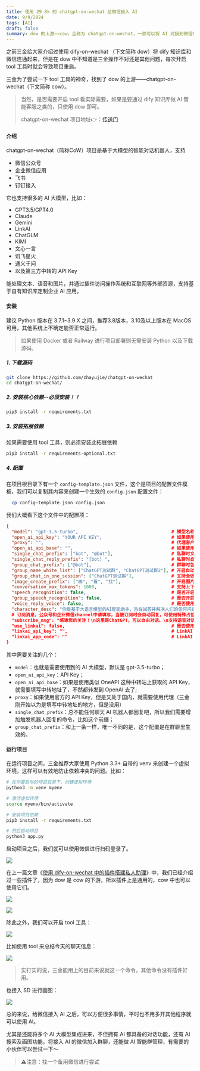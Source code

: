 ```yaml
---
title: 使用 29.8k 的 chatgpt-on-wechat 给微信接入 AI
date: 9/9/2024
tags: [AI]
draft: false
summary: dow 的上游——cow，全称为 chatgpt-on-wechat，一款可以将 AI 对接到微信的强大开源项目
---
```


之前三金给大家介绍过使用 dify-on-wechat （下文简称 dow）将 dify 知识库和微信连通起来，但是在 dow 中不知道是三金操作不对还是其他问题，每次开启 tool 工具时就会导致项目重启。

三金为了尝试一下 tool 工具的神奇，找到了 dow 的上游——chatgpt-on-wechat（下文简称 cow）。

> 当然，是否需要开启 tool 看实际需要，如果是要通过 dify 知识库做 AI 智能客服之类的，只使用 dow 即可。
>
> chatgpt-on-wechat 项目地址👉：[传送门](https://github.com/zhayujie/chatgpt-on-wechat)

#### 介绍

chatgpt-on-wechat（简称CoW）项目是基于大模型的智能对话机器人，支持

*   微信公众号
*   企业微信应用
*   飞书
*   钉钉接入

它也支持很多的 AI 大模型，比如：

*   GPT3.5/GPT4.0
*   Claude
*   Gemini
*   LinkAI
*   ChatGLM
*   KIMI
*   文心一言
*   讯飞星火
*   通义千问
*   以及第三方中转的 API Key

能处理文本、语音和图片，并通过插件访问操作系统和互联网等外部资源，支持基于自有知识库定制企业 AI 应用。

#### 安装

建议 Python 版本在 3.7.1\~3.9.X 之间，推荐3.8版本，3.10及以上版本在 MacOS 可用，其他系统上不确定能否正常运行。

> 如果使用 Docker 或者 Railway 进行项目部署则无需安装 Python 以及下载源码。

##### 1. 下载源码

```bash
git clone https://github.com/zhayujie/chatgpt-on-wechat
cd chatgpt-on-wechat/
```

##### 2. 安装核心依赖--必须安装！！

```bash
pip3 install -r requirements.txt
```

##### 3. 安装拓展依赖

如果需要使用 tool 工具，则必须安装此拓展依赖

```bash
pip3 install -r requirements-optional.txt
```

##### 4. 配置

在项目根目录下有一个 `config-template.json` 文件，这个是项目的配置文件模板，我们可以复制其内容来创建一个生效的 `config.json` 配置文件：

```bash
  cp config-template.json config.json
```

我们大概看下这个文件中的配置项：

```json
{
  "model": "gpt-3.5-turbo",                                   # 模型名称, 支持 gpt-3.5-turbo, gpt-4, gpt-4-turbo, wenxin, xunfei, glm-4, claude-3-haiku, moonshot
  "open_ai_api_key": "YOUR API KEY",                          # 如果使用openAI模型则填入上面创建的 OpenAI API KEY
  "proxy": "",                                                # 代理客户端的ip和端口，国内环境开启代理的需要填写该项，如 "127.0.0.1:7890"
  "open_ai_api_base": "",                                     # 如果使用中转 API Key，这里需要配置中转地址
  "single_chat_prefix": ["bot", "@bot"],                      # 私聊时文本需要包含该前缀才能触发机器人回复
  "single_chat_reply_prefix": "[bot] ",                       # 私聊时自动回复的前缀，用于区分真人
  "group_chat_prefix": ["@bot"],                              # 群聊时包含该前缀则会触发机器人回复
  "group_name_white_list": ["ChatGPT测试群", "ChatGPT测试群2"], # 开启自动回复的群名称列表
  "group_chat_in_one_session": ["ChatGPT测试群"],              # 支持会话上下文共享的群名称  
  "image_create_prefix": ["画", "看", "找"],                   # 开启图片回复的前缀
  "conversation_max_tokens": 1000,                            # 支持上下文记忆的最多字符数
  "speech_recognition": false,                                # 是否开启语音识别
  "group_speech_recognition": false,                          # 是否开启群组语音识别
  "voice_reply_voice": false,                                 # 是否使用语音回复语音
  "character_desc": "你是基于大语言模型的AI智能助手，旨在回答并解决人们的任何问题，并且可以使用多种语言与人交流。",  # 人格描述
  # 订阅消息，公众号和企业微信channel中请填写，当被订阅时会自动回复，可使用特殊占位符。目前支持的占位符有{trigger_prefix}，在程序中它会自动替换成bot的触发词。
  "subscribe_msg": "感谢您的关注！\n这里是ChatGPT，可以自由对话。\n支持语音对话。\n支持图片输出，画字开头的消息将按要求创作图片。\n支持角色扮演和文字冒险等丰富插件。\n输入{trigger_prefix}#help 查看详细指令。",
  "use_linkai": false,                                        # 是否使用LinkAI接口，默认关闭，开启后可国内访问，使用知识库和MJ
  "linkai_api_key": "",                                       # LinkAI Api Key
  "linkai_app_code": ""                                       # LinkAI 应用或工作流code
}
```

其中需要关注的几个：

*   `model`：也就是需要使用到的 AI 大模型，默认是 gpt-3.5-turbo；
*   `open_ai_api_key`：API Key；
*   `open_ai_api_base`：如果是使用类似 OneAPI 这种中转站上获取的 API Key，就需要填写中转地址了，不然都转发到 OpenAI 去了;
*   `proxy`：如果使用官方的 API Key，但是又处于国内，就需要使用代理（三金刚开始以为是填写中转地址的地方，但是没用）
*   `single_chat_prefix`：总不能任何聊天 AI 机器人都回复吧，所以我们需要增加触发机器人回复的命令，比如这个前缀；
*   `group_chat_prefix`：和上一条一样，唯一不同的是，这个配置是在群聊里生效的。

#### 运行项目

在运行项目之间，三金推荐大家使用 Python 3.3+ 自带的 venv 来创建一个虚拟环境，这样可以有效地防止依赖冲突的问题。比如：

```bash
# 在你要启动的项目目录下，创建虚拟环境
python3 -m venv myenv

# 激活虚拟环境
source myenv/bin/activate

# 安装项目依赖
pip3 install -r requirements.txt

# 然后启动项目
python3 app.py
```

启动项目之后，我们就可以使用微信进行扫码登录了。

![](https://note.ihsxu.com/api/imgs/1725694940639.webp)

在上一篇文章《[使用 dify-on-wechat 中的插件搭建私人助理](https://mp.weixin.qq.com/s?__biz=MzUyODkwNTg3MA==\&mid=2247485369\&idx=1\&sn=566913a7bb22739cebc50bf553f029ab\&chksm=fa686458cd1fed4e39edfddbdb9625eb3c9fd253f69c043bbe8416683c980734f52c0325dd40#rd)》中，我们已经介绍过一些插件了，因为 dow 是 cow 的下游，所以插件上是通用的，cow 中也可以使用它们。

![](https://note.ihsxu.com/api/imgs/1725695263673.webp)

![](https://note.ihsxu.com/api/imgs/1725696011165.webp)

除此之外，我们可以开启 tool 工具：

![](https://note.ihsxu.com/api/imgs/1725696106254.webp)

比如使用 tool 来总结今天的聊天信息：

![](https://note.ihsxu.com/api/imgs/1725696207983.webp)

> 实打实的说，三金能用上的目前来说就这一个命令，其他命令没有插件好用。

也接入 SD 进行画图：

![](https://note.ihsxu.com/api/imgs/1725757579219.webp)

总的来说，给微信接入 AI 之后，可以方便很多事情，平时也不用多开其他程序就可以使用 AI。

尤其是还能将多个 AI 大模型集成进来，不但拥有 AI 都具备的对话功能，还有 AI 搜索及画图功能，将接入 AI 的微信加入群聊，还能做 AI 智能群管理，有需要的小伙伴可以尝试一下～

> ⚠️注意：找一个备用微信进行尝试

